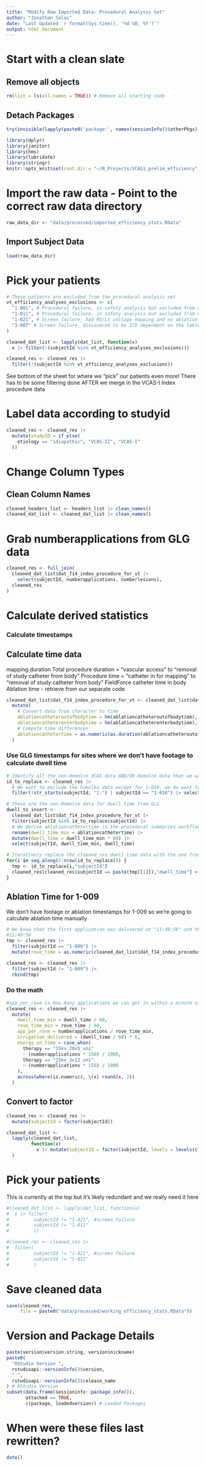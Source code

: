 ```yaml
---
title: "Modify Raw Imported Data: Procedural Analysis Set"
author: "Jonathan Salas"
date: "Last Updated `r format(Sys.time(), '%d %B, %Y')`"
output: html_document
---
```


# Start with a clean slate

## Remove all objects

```r
rm(list = ls(all.names = TRUE)) # Remove all starting code
```

## Detach Packages

```r
try(invisible(lapply(paste0('package:', names(sessionInfo()$otherPkgs)), detach, character.only=TRUE, unload=TRUE)), silent = T) # Detach Packages
```

```r
library(dplyr)
library(janitor)
library(hms)
library(lubridate)
library(stringr)
knitr::opts_knit$set(root.dir = "~/R_Projects/VCAS1_prelim_efficiency")
```

# Import the raw data - Point to the correct raw data directory

```r
raw_data_dir <- "data/processed/imported_efficiency_stats.RData"
```

## Import Subject Data

```r
load(raw_data_dir)
```

# Pick your patients

```r
# These patients are excluded from the procedural analysis set 
vt_efficiency_analyses_exclusions <- c(
  "1-001", # Procedural failure, in safety analysis but excluded from efficiency analysis set
  "1-011", # Procedural failure, in safety analysis but excluded from efficiency analysis set
  "1-021", # Screen failure, had RV/LV voltage mapping and no ablation
  "3-007" # Screen failure, discovered to be ICD dependent on the table 
)
```


```r
cleaned_dat_list <- lapply(dat_list, function(x)
  x |> filter(!(subjectId %in% vt_efficiency_analyses_exclusions)))

cleaned_res <- cleaned_res |>
  filter(!(subjectId %in% vt_efficiency_analyses_exclusions))
```

See bottom of the sheet for where we "pick" our patients even more! There has to be some filtering done AFTER we merge in the VCAS-I Index procedure data

# Label data according to studyid

```r
cleaned_res <- cleaned_res |>
  mutate(studyID = if_else(
    etiology == "idiopathic", "VCAS-II", "VCAS-I"
  ))
```

# Change Column Types

## Clean Column Names

```r
cleaned_headers_list <- headers_list |> clean_names()
cleaned_dat_list <- cleaned_dat_list |> clean_names()
```

# Grab numberapplications from GLG data

```r
cleaned_res <- full_join(
  cleaned_dat_list$dat_f14_index_procedure_for_vt |>
    select(subjectId, numberapplications, numberlesions),
  cleaned_res
)
```

# Calculate derived statistics

### Calculate timestamps

## Calculate time data

mapping duration
Total procedure duration = "vascular access" to "removal of study catheter from body"
Procedure time = "catheter in for mapping" to "removal of study catheter from body"
FieldForce catheter time in body
Ablation time - retrieve from our separate code

```r
cleaned_dat_list$dat_f14_index_procedure_for_vt <- cleaned_dat_list$dat_f14_index_procedure_for_vt |>
  mutate(
    # Convert data from character to time
    ablationcatheteroutofbodytime = hm(ablationcatheteroutofbodytime),
    ablationcatheterenterbodytime = hm(ablationcatheterenterbodytime),
    # Compute time differences
    ablationcathetertime = as.numeric(as.duration(ablationcatheteroutofbodytime - ablationcatheterenterbodytime),"minutes")
  ) 
```

### Use GLG timestamps for sites where we don't have footage to calculate dwell time

```r
# Identify all the non-Homolce VCAS data AND/OR Homolce data that we want to use GLG stuff for instead
id_to_replace <- cleaned_res |>
  # We want to exclude the homolka data except for 1-010, we do want to use GLG to impute for 1-010
  filter(!str_starts(subjectId, "1-") | subjectId == "1-010") |> select(subjectId)

# These are the non-Homolce data for dwell time from GLG
dwell_to_insert <- 
  cleaned_dat_list$dat_f14_index_procedure_for_vt |>
  filter(subjectId %in% id_to_replace$subjectId) |>
  # We derive ablationcathetertime in the procedural summaries workflow
  rename(dwell_time_min = ablationcathetertime) |>
  mutate(dwell_time = dwell_time_min * 60) |>
  select(subjectId, dwell_time_min, dwell_time)

# Iteratively replace the cleaned_res dwell_time data with the one from GLG from the non-Homolce
for(i in seq_along(1:nrow(id_to_replace))) {
  tmp <- id_to_replace[i,"subjectId"]
  cleaned_res[cleaned_res$subjectId == paste(tmp[[1]]),"dwell_time"] <- dwell_to_insert[dwell_to_insert$subjectId == paste(tmp[[1]]),"dwell_time"]
}
```

## Ablation Time for 1-009

We don't have footage or ablation timestamps for 1-009 so we're going to calculate ablation time manually

```r
# We know that the first application was delivered at "11:49:56" and that's corroborated bewteen footage and Michelle's hand taken records. So we will calculate difference between first application and catheter out time
#11:49:56
tmp <- cleaned_res |>
  filter(subjectId == "1-009") |>
  mutate(rove_time = as.numeric(cleaned_dat_list$dat_f14_index_procedure_for_vt[cleaned_dat_list$dat_f14_index_procedure_for_vt$subjectId == "1-009", "ablationcatheteroutofbodytime"][[1]] - lubridate::as.period(hms::as_hms("11:49:56"))))

cleaned_res <- cleaned_res |>
  filter(subjectId != "1-009") |>
  rbind(tmp)
```

### Do the math

```r
#app_per_rove is how many applications we can get in within a minute of rove_time
cleaned_res <- cleaned_res |>
  mutate(
    dwell_time_min = dwell_time / 60,
    rove_time_min = rove_time / 60,
    app_per_rove = numberapplications / rove_time_min, 
    irrigation_delivered = (dwell_time / 60) * 6,
    energy_on_time = case_when(
      therapy == "15kv_20x5_uni"
      ~ (numberapplications * 150) / 1000,
      therapy == "15kv_3x12_uni"
      ~ (numberapplications * 150) / 1000
    ),
    across(where(is.numeric), \(x) round(x, 2))
  ) 
```

## Convert to factor

```r
cleaned_res <- cleaned_res |>
  mutate(subjectId = factor(subjectId))
```

```r
cleaned_dat_list <-
  lapply(cleaned_dat_list,
         function(x)
           x |> mutate(subjectId = factor(subjectId, levels = levels(cleaned_res$subjectId)))
  )
```

# Pick your patients

This is currently at the top but it's likely redundant and we really need it here 

```r
#cleaned_dat_list <- lapply(dat_list, function(x)
#  x |> filter(
#         subjectId != "1-021", #screen failure
#         subjectId != "1-011"
#         ))

#cleaned_res <- cleaned_res |>
#  filter(
#         subjectId != "1-021", #screen failure
#         subjectId != "1-011"
#         )
```

# Save cleaned data

```r
save(cleaned_res, 
     file = paste0("data/processed/working_efficiency_stats.RData"))
```

# Version and Package Details

```r
paste(version$version.string, version$nickname)
paste0(
  "RStudio Version ",
  rstudioapi::versionInfo()$version,
  " ",
  rstudioapi::versionInfo()$release_name
) # RStudio Version
subset(data.frame(sessioninfo::package_info()),
       attached == TRUE,
       c(package, loadedversion)) # Loaded Packages
```

# When were these files last rewritten?

```r
date()
```